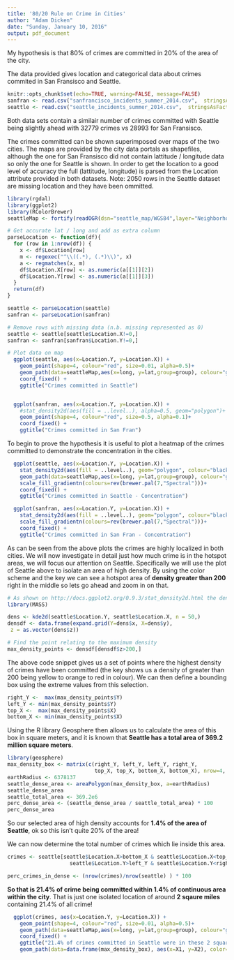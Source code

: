 ```yaml
---
title: '80/20 Rule on Crime in Cities'
author: "Adam Dicken"
date: "Sunday, January 10, 2016"
output: pdf_document
---
```


My hypothesis is that 80% of crimes are committed in 20% of the area of the city.

The data provided gives location and categorical data about crimes commited in San Fransisco and Seattle.

```r
knitr::opts_chunk$set(echo=TRUE, warning=FALSE, message=FALSE)
sanfran <- read.csv("sanfrancisco_incidents_summer_2014.csv",  stringsAsFactors=FALSE)
seattle <- read.csv("seattle_incidents_summer_2014.csv",  stringsAsFactors=FALSE)
```

Both data sets contain a similair number of crimes committed with Seattle being slightly ahead with 32779 crimes vs 28993 for San Fransisco.

The crimes committed can be shown superimposed over maps of the two cities. The maps are provided by the city data portals as shapefiles, although the one for San Fransisco did not contain lattitude / longitude data so only the one for Seattle is shown. In order to get the location to a good level of accuracy the full (lattitude, longitude) is parsed from the Location attribute provided in both datasets. Note: 2050 rows in the Seattle dataset are missing location and they have been ommitted.

```r
library(rgdal)
library(ggplot2)
library(RColorBrewer)
seattleMap <- fortify(readOGR(dsn="seattle_map/WGS84",layer="Neighborhoods"))

# Get accurate lat / long and add as extra column
parseLocation <- function(df){
  for (row in 1:nrow(df)) { 
    x <- df$Location[row]
    m <- regexec("^\\((.*), (.*)\\)", x)
    a <- regmatches(x, m)
    df$Location.X[row] <- as.numeric(a[[1]][2])
    df$Location.Y[row] <- as.numeric(a[[1]][3])
  }
  return(df)
}

seattle <- parseLocation(seattle)
sanfran <- parseLocation(sanfran)

# Remove rows with missing data (n.b. missing represented as 0)
seattle <- seattle[seattle$Location.X!=0,]
sanfran <- sanfran[sanfran$Location.Y!=0,]

# Plot data on map
  ggplot(seattle, aes(x=Location.Y, y=Location.X)) + 
    geom_point(shape=4, colour="red", size=0.01, alpha=0.5)+
    geom_path(data=seattleMap,aes(x=long, y=lat,group=group), colour="grey50")+
    coord_fixed() +
    ggtitle("Crimes committed in Seattle")


  ggplot(sanfran, aes(x=Location.Y, y=Location.X)) + 
    #stat_density2d(aes(fill = ..level..), alpha=0.5, geom="polygon")+
    geom_point(shape=4, colour="red", size=0.5, alpha=0.1)+
    coord_fixed() +
    ggtitle("Crimes committed in San Fran")

```

To begin to prove the hypothesis it is useful to plot a heatmap of the crimes committed to demonstrate the concentration in the cities.

```r
  ggplot(seattle, aes(x=Location.Y, y=Location.X)) + 
    stat_density2d(aes(fill = ..level..), geom="polygon", colour="black", n=50)+
    geom_path(data=seattleMap,aes(x=long, y=lat,group=group), colour="grey50")+
    scale_fill_gradientn(colours=rev(brewer.pal(7,"Spectral")))+
    coord_fixed() +
    ggtitle("Crimes committed in Seattle - Concentration")

  ggplot(sanfran, aes(x=Location.Y, y=Location.X)) + 
    stat_density2d(aes(fill = ..level..), geom="polygon", colour="black")+
    scale_fill_gradientn(colours=rev(brewer.pal(7,"Spectral")))+
    coord_fixed() +
    ggtitle("Crimes committed in San Fran - Concentration")

```

As can be seen from the above plots the crimes are highly localized in both cities. We will now investigate in detail just how much crime is in the hotspot areas, we will focus our attention on Seattle. Specifically we will use the plot of Seattle above to isolate an area of high density. By using the color scheme and the key we can see a hotspot area of **density greater than 200** right in the middle so lets go ahead and zoom in on that.

```r
# As shown on http://docs.ggplot2.org/0.9.3/stat_density2d.html the density plotted previously is calculated using kde2d
library(MASS)

dens <- kde2d(seattle$Location.Y, seattle$Location.X, n = 50,)
densdf <- data.frame(expand.grid(Y=dens$x, X=dens$y),
 z = as.vector(dens$z))

# Find the point relating to the maximum density
max_density_points <- densdf[densdf$z>200,]

```
The above code snippet gives us a set of points where the highest density of crimes have been committed (the key shows us a density of greater than 200 being yellow to orange to red in colour). We can then define a bounding box using the extreme values from this selection. 

```r
right_Y <-  max(max_density_points$Y)
left_Y <- min(max_density_points$Y)
top_X <-  max(max_density_points$X)
bottom_X <- min(max_density_points$X)
```

Using the R library Geosphere then allows us to calculate the area of this box in square meters, and it is known that **Seattle has a total area of 369.2 million square meters**.

```r
library(geosphere)
max_density_box <- matrix(c(right_Y, left_Y, left_Y, right_Y, 
                            top_X, top_X, bottom_X, bottom_X), nrow=4, ncol=2)
earthRadius <- 6378137 
seattle_dense_area <- areaPolygon(max_density_box, a=earthRadius)
seattle_dense_area
seattle_total_area <- 369.2e6
perc_dense_area <- (seattle_dense_area / seattle_total_area) * 100
perc_dense_area
```
So our selected area of high density accounts for **1.4% of the area of Seattle**, ok so this isn't quite 20% of the area!

We can now determine the total number of crimes which lie inside this area.

```r
crimes <- seattle[seattle$Location.X>bottom_X & seattle$Location.X<top_X & 
                    seattle$Location.Y>left_Y & seattle$Location.Y<right_Y,]

perc_crimes_in_dense <- (nrow(crimes)/nrow(seattle) ) * 100
```

**So that is 21.4% of crime being committed within 1.4% of continuous area within the city**. That is just one isolated location of around **2 sqaure miles** containing 21.4% of all crime!

```r
  ggplot(crimes, aes(x=Location.Y, y=Location.X)) + 
    geom_point(shape=4, colour="red", size=0.01, alpha=0.5)+
    geom_path(data=seattleMap,aes(x=long, y=lat,group=group), colour="grey50")+
    coord_fixed() +
    ggtitle("21.4% of crimes committed in Seattle were in these 2 square miles") +
    geom_path(data=data.frame(max_density_box), aes(x=X1, y=X2), color="blue")    
```
